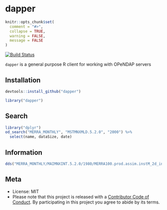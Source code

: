 dapper
=====

```r
knitr::opts_chunk$set(
  comment = "#>",
  collapse = TRUE,
  warning = FALSE,
  message = FALSE
)
```

[![Build Status](https://travis-ci.org/sckott/dapper.svg)](https://travis-ci.org/sckott/dapper)

`dapper` is a general purpose R client for working with OPeNDAP servers

## Installation

```r
devtools::install_github("dapper")
```

```r
library("dapper")
```

## Search

```r
library("dplyr")
od_search("MERRA_MONTHLY", "MSTMNXMLD.5.2.0", "2000") %>%
  select(name, dataSize, date)
```

## Information

```r
dds("MERRA_MONTHLY/MAIMNXINT.5.2.0/1980/MERRA100.prod.assim.instM_2d_int_Nx.198004.hdf")
```

## Meta

* License: MIT
* Please note that this project is released with a [Contributor Code of Conduct](CONDUCT.md). By participating in this project you agree to abide by its terms.
